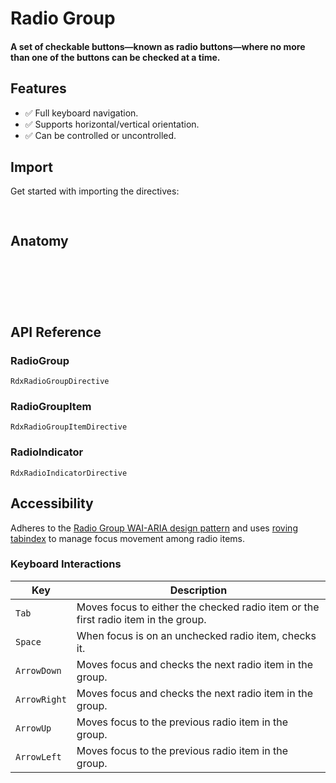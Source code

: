 
<Meta title="Primitives/Radio Group" />

# Radio Group

#### A set of checkable buttons—known as radio buttons—where no more than one of the buttons can be checked at a time.

<Canvas sourceState="hidden" of={RadioDirectiveStories.Default} />

## Features

- ✅ Full keyboard navigation.
- ✅ Supports horizontal/vertical orientation.
- ✅ Can be controlled or uncontrolled.

## Import

Get started with importing the directives:

```typescript
import { RdxRadioIndicatorDirective, RadioItemDirective } from '@radix-ng/primitives/radio';
```

## Anatomy

```html
<div rdxRadioRoot>
  <button rdxRadioItem value="default">
    <div rdxRadioIndicator></div>
  </button>
</div>
```

## API Reference

### RadioGroup

`RdxRadioGroupDirective`

<ArgTypes of={RdxRadioGroupDirective} />

### RadioGroupItem

`RdxRadioGroupItemDirective`

<ArgTypes of={RdxRadioItemDirective} />

### RadioIndicator

`RdxRadioIndicatorDirective`

## Accessibility

Adheres to the [Radio Group WAI-ARIA design pattern](https://www.w3.org/WAI/ARIA/apg/patterns/radiobutton)
and uses [roving tabindex](https://www.w3.org/TR/wai-aria-practices-1.2/examples/radio/radio.html) to manage focus movement among radio items.

### Keyboard Interactions

| Key          | Description                                                                        |
|--------------|------------------------------------------------------------------------------------|
| `Tab`        | Moves focus to either the checked radio item or the first radio item in the group. |
| `Space`      | When focus is on an unchecked radio item, checks it.                               |
| `ArrowDown`  | Moves focus and checks the next radio item in the group.                           |
| `ArrowRight` | Moves focus and checks the next radio item in the group.                           |
| `ArrowUp`    | Moves focus to the previous radio item in the group.                               |
| `ArrowLeft`  | Moves focus to the previous radio item in the group.                               |
